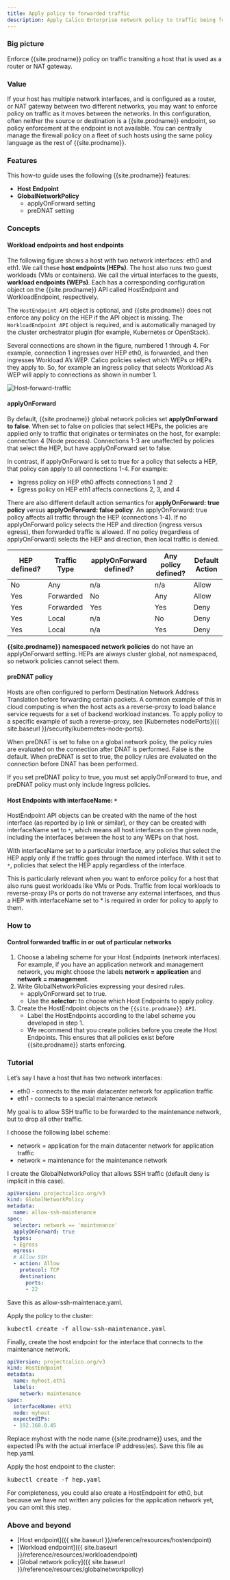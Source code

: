 ```yaml
---
title: Apply policy to forwarded traffic
description: Apply Calico Enterprise network policy to traffic being forward by hosts acting as routers or NAT gateways.
---
```


### Big picture

Enforce {{site.prodname}} policy on traffic transiting a host that is used as a router or NAT gateway.

### Value

If your host has multiple network interfaces, and is configured as a router, or NAT gateway between two different networks, you may want to enforce policy on traffic as it moves between the networks. In this configuration, often neither the source or destination is a {{site.prodname}} endpoint, so policy enforcement at the endpoint is not available. You can centrally manage the firewall policy on a fleet of such hosts using the same policy language as the rest of {{site.prodname}}.

### Features

This how-to guide uses the following {{site.prodname}} features:

- **Host Endpoint**
- **GlobalNetworkPolicy**
  - applyOnForward setting
  - preDNAT setting

### Concepts

#### Workload endpoints and host endpoints

The following figure shows a host with two network interfaces: eth0 and eth1. We call these **host endpoints (HEPs)**. The host also runs two guest workloads (VMs or containers). We call the virtual interfaces to the guests, **workload endpoints (WEPs)**.  Each has a corresponding configuration object on the {{site.prodname}} API called HostEndpoint and WorkloadEndpoint, respectively. 

The `HostEndpoint API` object is optional, and {{site.prodname}} does not enforce any policy on the HEP if the API object is missing. The `WorkloadEndpoint API` object is required, and is automatically managed by the cluster orchestrator plugin (for example, Kubernetes or OpenStack).

Several connections are shown in the figure, numbered 1 through 4. For example, connection 1 ingresses over HEP eth0, is forwarded, and then ingresses Workload A’s WEP. Calico policies select which WEPs or HEPs they apply to. So, for example an ingress policy that selects Workload A’s WEP will apply to connections as shown in number 1.

![Host-forward-traffic]({{site.baseurl}}/images/host-forward-traffic.png)

#### applyOnForward

By default, {{site.prodname}} global network policies set **applyOnForward to false**. When set to false on policies that select HEPs, the policies are applied only to traffic that originates or terminates on the host, for example: connection 4 (Node process). Connections 1-3 are unaffected by policies that select the HEP, but have applyOnForward set to false.

In contrast, if applyOnForward is set to true for a policy that selects a HEP, that policy can apply to all connections 1-4. For example:

- Ingress policy on HEP eth0 affects connections 1 and 2
- Egress policy on HEP eth1 affects connections 2, 3, and 4

There are also different default action semantics for **applyOnForward: true policy** versus **applyOnForward: false policy**.
An applyOnForward: true policy affects all traffic through the HEP (connections 1-4). If no applyOnForward policy selects the HEP and direction (ingress versus egress), then forwarded traffic is allowed.  If no policy (regardless of applyOnForward) selects the HEP and direction, then local traffic is denied.

| **HEP defined?** | **Traffic Type** | **applyOnForward defined?** | **Any policy defined?** | **Default Action** |
| ---------------- | ---------------- | --------------------------- | ----------------------- | ------------------ |
| No               | Any              | n/a                         | n/a                     | Allow              |
| Yes              | Forwarded        | No                          | Any                     | Allow              |
| Yes              | Forwarded        | Yes                         | Yes                     | Deny               |
| Yes              | Local            | n/a                         | No                      | Deny               |
| Yes              | Local            | n/a                         | Yes                     | Deny               |

**{{site.prodname}} namespaced network policies** do not have an applyOnForward setting. HEPs are always cluster global, not namespaced, so network policies cannot select them.

#### preDNAT policy

Hosts are often configured to perform Destination Network Address Translation before forwarding certain packets. A common example of this in cloud computing is when the host acts as a reverse-proxy to load balance service requests for a set of backend workload instances. To apply policy to a specific example of such a reverse-proxy, see [Kubernetes nodePorts]({{ site.baseurl }}/security/kubernetes-node-ports).

When preDNAT is set to false on a global network policy, the policy rules are evaluated on the connection after DNAT is performed. False is the default.  When preDNAT is set to true, the policy rules are evaluated on the connection before DNAT has been performed. 

If you set preDNAT policy to true, you must set applyOnForward to true, and preDNAT policy must only include Ingress policies.

#### Host Endpoints with interfaceName: `*`

HostEndpoint API objects can be created with the name of the host interface (as reported by ip link or similar), or they can be created with interfaceName set to `*`, which means all host interfaces on the given node, including the interfaces between the host to any WEPs on that host.

With interfaceName set to a particular interface, any policies that select the HEP apply only if the traffic goes through the named interface. With it set to `*`, policies that select the HEP apply regardless of the interface.

This is particularly relevant when you want to enforce policy for a host that also runs guest workloads like VMs or Pods. Traffic from local workloads to reverse-proxy IPs or ports do not traverse any external interfaces, and thus a HEP with interfaceName set to * is required in order for policy to apply to them.

### How to

#### Control forwarded traffic in or out of particular networks

1. Choose a labeling scheme for your Host Endpoints (network interfaces).  
   For example, if you have an application network and management network, you might choose the labels **network = application** and **network = management**.
1. Write GlobalNetworkPolicies expressing your desired rules.    
   - applyOnForward set to true.   
   - Use the **selector:** to choose which Host Endpoints to apply policy.
1. Create the HostEndpoint objects on the `{{site.prodname}} API`.    
   - Label the HostEndpoints according to the label scheme you developed in step 1.    
   - We recommend that you create policies before you create the Host Endpoints. This ensures that all policies exist before {{site.prodname}} starts enforcing.     

### Tutorial

Let’s say I have a host that has two network interfaces:

- eth0 -  connects to the main datacenter network for application traffic
- eth1 -  connects to a special maintenance network

My goal is to allow SSH traffic to be forwarded to the maintenance network, but to drop all other traffic.

I choose the following label scheme:

- network = application for the main datacenter network for application traffic
- network = maintenance for the maintenance network

I create the GlobalNetworkPolicy that allows SSH traffic (default deny is implicit in this case).

```yaml
apiVersion: projectcalico.org/v3
kind: GlobalNetworkPolicy
metadata:
  name: allow-ssh-maintenance
spec:
  selector: network == 'maintenance'
  applyOnForward: true
  types:
  - Egress
  egress:
  # Allow SSH
  - action: Allow
    protocol: TCP
    destination:
      ports:
      - 22
```

Save this as allow-ssh-maintenace.yaml.

Apply the policy to the cluster:

<pre>
kubectl create -f allow-ssh-maintenance.yaml
</pre>

Finally, create the host endpoint for the interface that connects to the maintenance network.

```yaml
apiVersion: projectcalico.org/v3
kind: HostEndpoint
metadata:
  name: myhost.eth1
  labels:
    network: maintenance
spec:
  interfaceName: eth1
  node: myhost
  expectedIPs:
  - 192.168.0.45
```

Replace myhost with the node name {{site.prodname}} uses, and the expected IPs with the actual interface IP address(es).  Save this file as hep.yaml.

Apply the host endpoint to the cluster:

<pre>
kubectl create -f hep.yaml
</pre>

For completeness, you could also create a HostEndpoint for eth0, but because we have not written any policies for the application network yet, you can omit this step.

### Above and beyond

- [Host endpoint]({{ site.baseurl }}/reference/resources/hostendpoint)
- [Workload endpoint]({{ site.baseurl }}/reference/resources/workloadendpoint)
- [Global network policy]({{ site.baseurl }}/reference/resources/globalnetworkpolicy)
